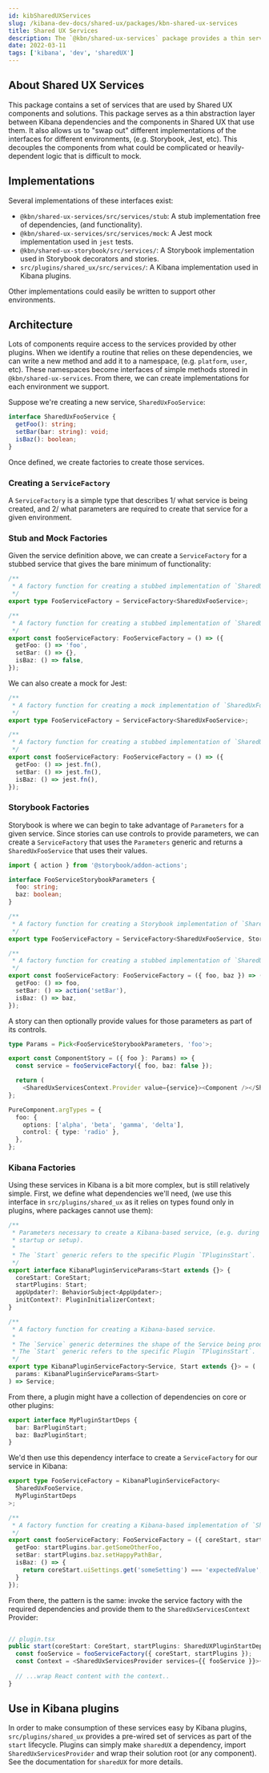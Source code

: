 ```yaml
---
id: kibSharedUXServices
slug: /kibana-dev-docs/shared-ux/packages/kbn-shared-ux-services
title: Shared UX Services
description: The `@kbn/shared-ux-services` package provides a thin service abstraction for components and solutions created by the Shared UX team.
date: 2022-03-11
tags: ['kibana', 'dev', 'sharedUX']
---
```


## About Shared UX Services

This package contains a set of services that are used by Shared UX components and solutions.  This package serves as a thin abstraction layer between Kibana dependencies and the components in Shared UX that use them.  It also allows us to "swap out" different implementations of the interfaces for different environments, (e.g. Storybook, Jest, etc).  This decouples the components from what could be complicated or heavily-dependent logic that is difficult to mock.

## Implementations

Several implementations of these interfaces exist:

- `@kbn/shared-ux-services/src/services/stub`: A stub implementation free of dependencies, (and functionality).
- `@kbn/shared-ux-services/src/services/mock`: A Jest mock implementation used in `jest` tests.
- `@kbn/shared-ux-storybook/src/services/`: A Storybook implementation used in Storybook decorators and stories.
- `src/plugins/shared_ux/src/services/`: A Kibana implementation used in Kibana plugins.

Other implementations could easily be written to support other environments.

## Architecture

Lots of components require access to the services provided by other plugins.  When we identify a routine that relies on these dependencies, we can write a new method and add it to a namespace, (e.g. `platform`, `user`, etc).  These namespaces become interfaces of simple methods stored in `@kbn/shared-ux-services`.  From there, we can create implementations for each environment we support.

Suppose we're creating a new service, `SharedUxFooService`:

```ts
interface SharedUxFooService {
  getFoo(): string;
  setBar(bar: string): void;
  isBaz(): boolean;
}
```

Once defined, we create factories to create those services.

### Creating a `ServiceFactory`

A `ServiceFactory` is a simple type that describes 1/ what service is being created, and 2/ what parameters are required to create that service for a given environment.

### Stub and Mock Factories

Given the service definition above, we can create a `ServiceFactory` for a stubbed service that gives the bare minimum of functionality:

```ts
/**
 * A factory function for creating a stubbed implementation of `SharedUxFooService`.
 */
export type FooServiceFactory = ServiceFactory<SharedUxFooService>;

/**
 * A factory function for creating a stubbed implementation of `SharedUxFooService`.
 */
export const fooServiceFactory: FooServiceFactory = () => ({
  getFoo: () => 'foo',
  setBar: () => {},
  isBaz: () => false,
});
```

We can also create a mock for Jest:

```ts
/**
 * A factory function for creating a mock implementation of `SharedUxFooService`.
 */
export type FooServiceFactory = ServiceFactory<SharedUxFooService>;

/**
 * A factory function for creating a stubbed implementation of `SharedUxFooService`.
 */
export const fooServiceFactory: FooServiceFactory = () => ({
  getFoo: () => jest.fn(),
  setBar: () => jest.fn(),
  isBaz: () => jest.fn(),
});
```

### Storybook Factories

Storybook is where we can begin to take advantage of `Parameters` for a given service.  Since stories can use controls to provide parameters, we can create a `ServiceFactory` that uses the `Parameters` generic and returns a `SharedUxFooService` that uses their values.

```ts
import { action } from '@storybook/addon-actions';

interface FooServiceStorybookParameters {
  foo: string;
  baz: boolean;
}

/**
 * A factory function for creating a Storybook implementation of `SharedUxFooService`.
 */
export type FooServiceFactory = ServiceFactory<SharedUxFooService, StorybookParameters>;

/**
 * A factory function for creating a stubbed implementation of `SharedUxFooService`.
 */
export const fooServiceFactory: FooServiceFactory = ({ foo, baz }) => ({
  getFoo: () => foo,
  setBar: () => action('setBar'),
  isBaz: () => baz,
});
```

A story can then optionally provide values for those parameters as part of its controls.

```ts
type Params = Pick<FooServiceStorybookParameters, 'foo'>;

export const ComponentStory = ({ foo }: Params) => {
  const service = fooServiceFactory({ foo, baz: false });

  return (
    <SharedUxServicesContext.Provider value={service}><Component /></SharedUxServicesContext.Provider>;
};

PureComponent.argTypes = {
  foo: {
    options: ['alpha', 'beta', 'gamma', 'delta'],
    control: { type: 'radio' },
  },
};
```

### Kibana Factories

Using these services in Kibana is a bit more complex, but is still relatively simple.  First, we define what dependencies we'll need, (we use this interface in `src/plugins/shared_ux` as it relies on types found only in plugins, where packages cannot use them):

```ts
/**
 * Parameters necessary to create a Kibana-based service, (e.g. during Plugin
 * startup or setup).
 *
 * The `Start` generic refers to the specific Plugin `TPluginsStart`.
 */
export interface KibanaPluginServiceParams<Start extends {}> {
  coreStart: CoreStart;
  startPlugins: Start;
  appUpdater?: BehaviorSubject<AppUpdater>;
  initContext?: PluginInitializerContext;
}

/**
 * A factory function for creating a Kibana-based service.
 *
 * The `Service` generic determines the shape of the Service being produced.
 * The `Start` generic refers to the specific Plugin `TPluginsStart`.
 */
export type KibanaPluginServiceFactory<Service, Start extends {}> = (
  params: KibanaPluginServiceParams<Start>
) => Service;
```

From there, a plugin might have a collection of dependencies on core or other plugins:

```ts
export interface MyPluginStartDeps {
  bar: BarPluginStart;
  baz: BazPluginStart;
}
```

We'd then use this dependency interface to create a `ServiceFactory` for our service in Kibana:

```ts
export type FooServiceFactory = KibanaPluginServiceFactory<
  SharedUxFooService,
  MyPluginStartDeps
>;

/**
 * A factory function for creating a Kibana-based implementation of `SharedUxFooService`.
 */
export const fooServiceFactory: FooServiceFactory = ({ coreStart, startPlugins }) => ({
  getFoo: startPlugins.bar.getSomeOtherFoo,
  setBar: startPlugins.baz.setHappyPathBar,
  isBaz: () => {
    return coreStart.uiSettings.get('someSetting') === 'expectedValue';
  }
});
```

From there, the pattern is the same: invoke the service factory with the required dependencies and provide them to the `SharedUxServicesContext` Provider:

```ts

// plugin.tsx
public start(coreStart: CoreStart, startPlugins: SharedUXPluginStartDeps): SharedUXPluginStart {
  const fooService = fooServiceFactory({ coreStart, startPlugins });
  const Context = <SharedUxServicesProvider services={{ fooService }}>{children}</SharedUxServicesProvider>;
  
  // ...wrap React content with the context..
}
```

## Use in Kibana plugins

In order to make consumption of these services easy by Kibana plugins, `src/plugins/shared_ux` provides a pre-wired set of services as part of the `start` lifecycle.  Plugins can simply make `sharedUX` a dependency, import `SharedUxServicesProvider` and wrap their solution root (or any component).  See the documentation for `sharedUX` for more details.
